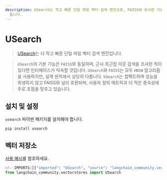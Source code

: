 ```yaml
---
description: USearch는 작고 빠른 단일 파일 벡터 검색 엔진으로, FAISS와 유사한 기능을 제공하며 사용자 정의 메트릭에 중점을
  둡니다.
---
```


# USearch
> [USearch](https://unum-cloud.github.io/usearch/)는 더 작고 빠른 단일 파일 벡터 검색 엔진입니다.

> `USearch`의 기본 기능은 `FAISS`와 동일하며, 근사 최근접 이웃 검색을 조사한 적이 있다면 인터페이스가 익숙할 것입니다. `USearch`와 `FAISS`는 모두 `HNSW` 알고리즘을 사용하지만, 설계 원칙에서 상당히 다릅니다. `USearch`는 컴팩트하며 성능을 희생하지 않고 FAISS와 널리 호환되며, 사용자 정의 메트릭과 더 적은 종속성에 주로 초점을 맞추고 있습니다.
> 
## 설치 및 설정

`usearch` 파이썬 패키지를 설치해야 합니다.

```bash
pip install usearch
```


## 벡터 저장소

[사용 예시](/docs/integrations/vectorstores/usearch)를 참조하세요.

```python
<!--IMPORTS:[{"imported": "USearch", "source": "langchain_community.vectorstores", "docs": "https://api.python.langchain.com/en/latest/vectorstores/langchain_community.vectorstores.usearch.USearch.html", "title": "USearch"}]-->
from langchain_community.vectorstores import USearch
```